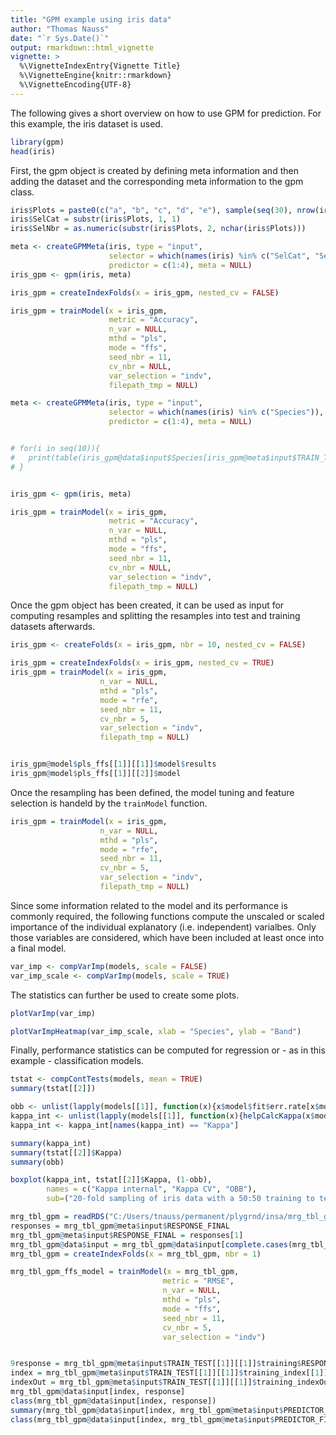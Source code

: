 ```yaml
---
title: "GPM example using iris data"
author: "Thomas Nauss"
date: "`r Sys.Date()`"
output: rmarkdown::html_vignette
vignette: >
  %\VignetteIndexEntry{Vignette Title}
  %\VignetteEngine{knitr::rmarkdown}
  %\VignetteEncoding{UTF-8}
---
```

The following gives a short overview on how to use GPM for prediction. For this
example, the iris dataset is used.
```r
library(gpm)
head(iris)
```

First, the gpm object is created by defining meta information and then adding
the dataset and the corresponding meta information to the gpm class.
```r
iris$Plots = paste0(c("a", "b", "c", "d", "e"), sample(seq(30), nrow(iris), replace = TRUE))
iris$SelCat = substr(iris$Plots, 1, 1)
iris$SelNbr = as.numeric(substr(iris$Plots, 2, nchar(iris$Plots)))

meta <- createGPMMeta(iris, type = "input",
                      selector = which(names(iris) %in% c("SelCat", "SelNbr")), response = 5, 
                      predictor = c(1:4), meta = NULL)
iris_gpm <- gpm(iris, meta)

iris_gpm = createIndexFolds(x = iris_gpm, nested_cv = FALSE)

iris_gpm = trainModel(x = iris_gpm,
                      metric = "Accuracy",
                      n_var = NULL, 
                      mthd = "pls",
                      mode = "ffs",
                      seed_nbr = 11, 
                      cv_nbr = NULL,
                      var_selection = "indv",
                      filepath_tmp = NULL)

```

```r
meta <- createGPMMeta(iris, type = "input",
                      selector = which(names(iris) %in% c("Species")), response = 5, 
                      predictor = c(1:4), meta = NULL)


# for(i in seq(10)){
#   print(table(iris_gpm@data$input$Species[iris_gpm@meta$input$TRAIN_TEST[[1]][[1]]$training_indexOut[[i]]]))
# }


iris_gpm <- gpm(iris, meta)

iris_gpm = trainModel(x = iris_gpm,
                      metric = "Accuracy",
                      n_var = NULL, 
                      mthd = "pls",
                      mode = "ffs",
                      seed_nbr = 11, 
                      cv_nbr = NULL,
                      var_selection = "indv",
                      filepath_tmp = NULL)

```


Once the gpm object has been created, it can be used as input for computing
resamples and splitting the resamples into test and training datasets afterwards.
```r



iris_gpm <- createFolds(x = iris_gpm, nbr = 10, nested_cv = FALSE)

```

```r


iris_gpm = createIndexFolds(x = iris_gpm, nested_cv = TRUE)
iris_gpm = trainModel(x = iris_gpm,
                    n_var = NULL, 
                    mthd = "pls",
                    mode = "rfe",
                    seed_nbr = 11, 
                    cv_nbr = 5,
                    var_selection = "indv",
                    filepath_tmp = NULL)


iris_gpm@model$pls_ffs[[1]][[1]]$model$results
iris_gpm@model$pls_ffs[[1]][[2]]$model
```

Once the resampling has been defined, the model tuning and feature selection is
handeld by the ``trainModel`` function.
```r
iris_gpm = trainModel(x = iris_gpm,
                    n_var = NULL, 
                    mthd = "pls",
                    mode = "rfe",
                    seed_nbr = 11, 
                    cv_nbr = 5,
                    var_selection = "indv",
                    filepath_tmp = NULL)
```

Since some information related to the model and its performance is commonly
required, the following functions compute the unscaled or scaled importance of
the individual explanatory (i.e. independent) varialbes. Only those variables are
considered, which have been included at least once into a final model.
```r
var_imp <- compVarImp(models, scale = FALSE)
var_imp_scale <- compVarImp(models, scale = TRUE)

```

The statistics can further be used to create some plots.
```r
plotVarImp(var_imp)

plotVarImpHeatmap(var_imp_scale, xlab = "Species", ylab = "Band")

```

Finally, performance statistics can be computed for regression or - as in this example - classification models.
```r
tstat <- compContTests(models, mean = TRUE)
summary(tstat[[2]])
```


```r
obb <- unlist(lapply(models[[1]], function(x){x$model$fit$err.rate[x$model$fit$ntree,1]}))
kappa_int <- unlist(lapply(models[[1]], function(x){helpCalcKappa(x$model$fit$confusion)}))
kappa_int <- kappa_int[names(kappa_int) == "Kappa"]

summary(kappa_int)
summary(tstat[[2]]$Kappa)
summary(obb)

boxplot(kappa_int, tstat[[2]]$Kappa, (1-obb),
        names = c("Kappa internal", "Kappa CV", "OBB"),
        sub=("20-fold sampling of iris data with a 50:50 training to test ratio."))
```

```r
mrg_tbl_gpm = readRDS("C:/Users/tnauss/permanent/plygrnd/insa/mrg_tbl_gpm_ffs_all_taxa.rds")
responses = mrg_tbl_gpm@meta$input$RESPONSE_FINAL
mrg_tbl_gpm@meta$input$RESPONSE_FINAL = responses[1]
mrg_tbl_gpm@data$input = mrg_tbl_gpm@data$input[complete.cases(mrg_tbl_gpm@data$input[,mrg_tbl_gpm@meta$input$RESPONSE_FINAL]), ]
mrg_tbl_gpm = createIndexFolds(x = mrg_tbl_gpm, nbr = 1) 

mrg_tbl_gpm_ffs_model = trainModel(x = mrg_tbl_gpm,
                                  metric = "RMSE",
                                  n_var = NULL,
                                  mthd = "pls",
                                  mode = "ffs",
                                  seed_nbr = 11,
                                  cv_nbr = 5,
                                  var_selection = "indv") 


9response = mrg_tbl_gpm@meta$input$TRAIN_TEST[[1]][[1]]$training$RESPONSE
index = mrg_tbl_gpm@meta$input$TRAIN_TEST[[1]][[1]]$training_index[[1]]
indexOut = mrg_tbl_gpm@meta$input$TRAIN_TEST[[1]][[1]]$training_indexOut[[1]]
mrg_tbl_gpm@data$input[index, response]
class(mrg_tbl_gpm@data$input[index, response])
summary(mrg_tbl_gpm@data$input[index, mrg_tbl_gpm@meta$input$PREDICTOR_FINAL])
class(mrg_tbl_gpm@data$input[index, mrg_tbl_gpm@meta$input$PREDICTOR_FINAL])

```
